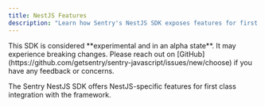 ```yaml
---
title: NestJS Features
description: "Learn how Sentry's NestJS SDK exposes features for first class integration with NestJS."
---
```


<Note>
  This SDK is considered **experimental and in an alpha state**. It may experience breaking changes. Please reach out on
  [GitHub](https://github.com/getsentry/sentry-javascript/issues/new/choose) if you have any feedback or concerns.
</Note>

The Sentry NestJS SDK offers NestJS-specific features for first class integration with the framework.

<PageGrid />
